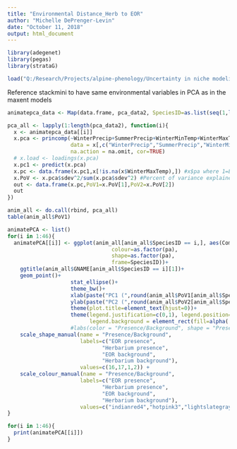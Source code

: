 ```yaml
---
title: "Environmental Distance_Herb to EOR"
author: "Michelle DePrenger-Levin"
date: "October 11, 2018"
output: html_document
---
```


```r
library(adegenet)
library(pegas)
library(strataG)

load("Q:/Research/Projects/alpine-phenology/Uncertainty in niche modeling/Data/pca_data2.Rda")


```

Reference stackmini to have same environmental variables in PCA as in the maxent models
```r

animatepca_data <- Map(data.frame, pca_data2, SpeciesID=as.list(seq(1,length(pca_data2),1)))

pca_all <- lapply(1:length(pca_data2), function(i){
  x <- animatepca_data[[i]]
  x.pca <- princomp(~WinterPrecip+SummerPrecip+WinterMinTemp+WinterMaxTemp+FallMaxTemp, 
                    data = x[,c("WinterPrecip","SummerPrecip","WinterMinTemp","WinterMaxTemp","FallMaxTemp")], 
                    na.action = na.omit, cor=TRUE)
  # x.load <- loadings(x.pca)
  x.pc1 <- predict(x.pca)
  x.pc <- data.frame(x.pc1,x[!is.na(x$WinterMaxTemp),]) #x$pa where 1=EOR presence, 3=EOR background; 2=Herb presence, 4=herb background
  x.PoV <- x.pca$sdev^2/sum(x.pca$sdev^2) #Percent of variance explained by the components
  out <- data.frame(x.pc,PoV1=x.PoV[1],PoV2=x.PoV[2])
  out
})

anim_all <- do.call(rbind, pca_all)
table(anim_all$PoV1)
```

```r
animatePCA <- list()
for(i in 1:46){
  animatePCA[[i]] <- ggplot(anim_all[anim_all$SpeciesID == i,], aes(Comp.1, Comp.2, 
                                 colour=as.factor(pa), 
                                 shape=as.factor(pa),
                                 frame=SpeciesID))+
    ggtitle(anim_all$GNAME[anim_all$SpeciesID == i][1])+
    geom_point()+
                    stat_ellipse()+
                    theme_bw()+
                    xlab(paste("PC1 (",round(anim_all$PoV1[anim_all$SpeciesID == i][1],2)*100,"%)",sep=""))+
                    ylab(paste("PC2 (",round(anim_all$PoV2[anim_all$SpeciesID == i][2],2)*100,"%)",sep=""))+
                    theme(plot.title=element_text(hjust=0))+
                    theme(legend.justification=c(0,1), legend.position=c(0,1),
                          legend.background = element_rect(fill=alpha('white', 0.1)))+
                    #labs(color = "Presence/Background", shape = "Presence/Background")+
    scale_shape_manual(name = "Presence/Background", 
                       labels=c("EOR presence",
                              "Herbarium presence",
                              "EOR background",
                              "Herbarium background"),
                       values=c(16,17,1,2)) +               
    scale_colour_manual(name = "Presence/Background",
                       labels=c("EOR presence",
                              "Herbarium presence",
                              "EOR background",
                              "Herbarium background"),
                       values=c("indianred4","hotpink3","lightslategray","lightsteelblue3")) #("darkolivegreen4","green4","lightgrey","ivory4"))
}

for(i in 1:46){
  print(animatePCA[[i]])
}
```